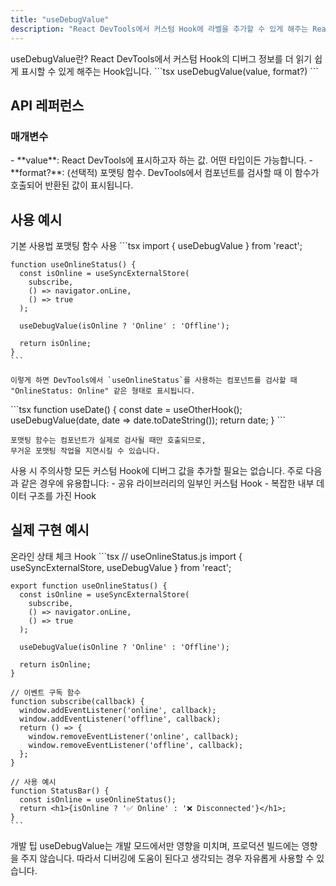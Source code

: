 ```yaml
---
title: "useDebugValue"
description: "React DevTools에서 커스텀 Hook에 라벨을 추가할 수 있게 해주는 React Hook"
---
```



<Card className="mb-6">
  <CardHeader>
    <CardTitle>useDebugValue란?</CardTitle>
    <CardDescription>
      React DevTools에서 커스텀 Hook의 디버그 정보를 더 읽기 쉽게 표시할 수 있게 해주는 Hook입니다.
    </CardDescription>
  </CardHeader>
  <CardContent>
    ```tsx
    useDebugValue(value, format?)
    ```
  </CardContent>
</Card>

## API 레퍼런스

### 매개변수

<Card className="mb-4">
  <CardContent className="pt-6 space-y-4">
    - **value**: React DevTools에 표시하고자 하는 값. 어떤 타입이든 가능합니다.
    - **format?**: (선택적) 포맷팅 함수. DevTools에서 컴포넌트를 검사할 때 이 함수가 호출되어 반환된 값이 표시됩니다.
  </CardContent>
</Card>

## 사용 예시

<Tabs defaultValue="basic" className="w-full">
  <TabsList>
    <TabsTrigger value="basic">기본 사용법</TabsTrigger>
    <TabsTrigger value="format">포맷팅 함수 사용</TabsTrigger>
  </TabsList>
  
  <TabsContent value="basic">
    ```tsx
    import { useDebugValue } from 'react';

    function useOnlineStatus() {
      const isOnline = useSyncExternalStore(
        subscribe,
        () => navigator.onLine,
        () => true
      );
      
      useDebugValue(isOnline ? 'Online' : 'Offline');
      
      return isOnline;
    }
    ```
    
    이렇게 하면 DevTools에서 `useOnlineStatus`를 사용하는 컴포넌트를 검사할 때
    "OnlineStatus: Online" 같은 형태로 표시됩니다.
  </TabsContent>
  
  <TabsContent value="format">
    ```tsx
    function useDate() {
      const date = useOtherHook();
      useDebugValue(date, date => date.toDateString());
      return date;
    }
    ```
    
    포맷팅 함수는 컴포넌트가 실제로 검사될 때만 호출되므로, 
    무거운 포맷팅 작업을 지연시킬 수 있습니다.
  </TabsContent>
</Tabs>

<Alert className="my-6">
  <AlertTitle>사용 시 주의사항</AlertTitle>
  <AlertDescription>
    모든 커스텀 Hook에 디버그 값을 추가할 필요는 없습니다. 주로 다음과 같은 경우에 유용합니다:
    - 공유 라이브러리의 일부인 커스텀 Hook
    - 복잡한 내부 데이터 구조를 가진 Hook
  </AlertDescription>
</Alert>

## 실제 구현 예시

<Card className="mb-6">
  <CardHeader>
    <CardTitle>온라인 상태 체크 Hook</CardTitle>
  </CardHeader>
  <CardContent>
    ```tsx
    // useOnlineStatus.js
    import { useSyncExternalStore, useDebugValue } from 'react';

    export function useOnlineStatus() {
      const isOnline = useSyncExternalStore(
        subscribe,
        () => navigator.onLine,
        () => true
      );
      
      useDebugValue(isOnline ? 'Online' : 'Offline');
      
      return isOnline;
    }

    // 이벤트 구독 함수
    function subscribe(callback) {
      window.addEventListener('online', callback);
      window.addEventListener('offline', callback);
      return () => {
        window.removeEventListener('online', callback);
        window.removeEventListener('offline', callback);
      };
    }

    // 사용 예시
    function StatusBar() {
      const isOnline = useOnlineStatus();
      return <h1>{isOnline ? '✅ Online' : '❌ Disconnected'}</h1>;
    }
    ```
  </CardContent>
</Card>

<Alert variant="info" className="mt-6">
  <AlertTitle>개발 팁</AlertTitle>
  <AlertDescription>
    useDebugValue는 개발 모드에서만 영향을 미치며, 프로덕션 빌드에는 영향을 주지 않습니다.
    따라서 디버깅에 도움이 된다고 생각되는 경우 자유롭게 사용할 수 있습니다.
  </AlertDescription>
</Alert>